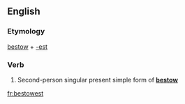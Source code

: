 ==English==

===Etymology===
[[bestow]] + [[-est]]

===Verb===
{{en-verb form}}

# {{context|archaic}} Second-person singular present simple form of '''[[bestow]]'''

[[fr:bestowest]]